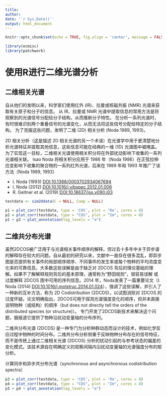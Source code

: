 ```yaml
---
title: 
author: 
date: '`r Sys.Date()`'
output: html_document
---
```


```r
knitr::opts_chunk$set(echo = TRUE, fig.align = 'center', message = FALSE, warning = FALSE)

library(ecmisc)
library(patchwork)
```

# 使用R进行二维光谱分析

## 二维相关光谱

自从他们的发明以来，科学家们使用红外 (IR)、拉曼或核磁共振 (NMR) 光谱来获取有关原子和分子的信息。 从 IR、拉曼或 NMR 光谱中提取信息的常用方法是将观察到的光谱信号分配给分子结构，从而推断分子特性。 在分析一系列光谱时，有时很难识别两个重叠信号的光谱变化，从而无法将这些信号分配给特定的分子结构。 为了克服这些问题，发明了二维 (2D) 相关分析 (Noda 1989, 1993)。

2D 相关分析（这是描述 2D 相关光谱的另一个术语）在光谱学中用于更清楚地分析光谱特征并提取其他信息，这些信息可能在经典的一维 (1D) 光谱图中被掩盖。 为了实现这一目标，二维相关光谱使用相关积分将在外部扰动影响下收集的一系列光谱相关联。  Isao Noda 将相关积分应用于 1986 年（Noda 1986）在正弦拉伸应变影响下收集的聚合物的一系列红外光谱，后来在 1989 年和 1993 年推广了该方法（Noda 1989, 1993）

* I. Noda (1993) <DOI:10.1366/0003702934067694>
* I. Noda (2012) <DOI:10.1016/j.vibspec.2012.01.006>
* R. Geitner et al. (2019) <DOI:10.18637/jss.v090.i03>

```r
testdata <- sim2ddata(C = NULL, Camp = NULL)
```

```r
p1 = plot_corr(testdata, type = 'COS', plot = 'Re', cores = 8)
p2 = plot_corr(testdata, type = "COS", plot = "Im", cores = 8)
p1 + p2 + plot_annotation(tag_levels = "a")
```

## 二维共分布光谱

虽然2DCOS被广泛用于与光谱相关事件顺序的解释，但过去十多年中关于异步谱的解释存在较大的问题。自从最初的研究以来，文献中一直存在很多混乱，即异步图是否提供有关事件的局部顺序顺序、不同事件的发生率或每个物种的平均浓度变化率的可靠信息。大多数这些误解是由于缺乏对 2DCOS 背后的理论基础的理解。如果不了解解释规则背后的基本原理，通常称为“野田规则”，很容易误解 或过度解释 2DCOS 图中可用的序列信息。2014 年，Noda发表了一篇重要论文（I. Noda (2014) <DOI:10.1016/j.molstruc.2014.01.024>），强调了这些误解，并引入了一种新的互补方法，称为 2D Codistribution (2DCDS)，以试图消除对 2DCOS 的过度怀疑。论文明确指出，2DCOS可用于探测光谱强度变化的顺序，但并未直接说明物种（或结构）的顺序（but does not directly tell the orders of the distributed species (or structure)）。 专门开发了2DCDS新技术来解决这个问题，据报道它提供了物种沿扰动变量轴的分布序列。

二维共分布光谱 (2DCDS) 是一种专门为分析种群动态而设计的技术，例如化学反应过程中物种的时间分布。二维共分布分析侧重于反映物种分布存在的信号特征，而不是传统上通过二维相关光谱 (2DCOS) 分析的扰动引起的与参考状态的偏差的变化模式。该技术源自在明确定义的观察间隔内沿扰动变量轴的光谱强度分布的矩分析。

计算同步和异步共分布光谱（synchronous and asynchronous codistribution spectra）
```r
p3 = plot_corr(testdata, type = 'CDS', plot = 'Re', cores = 8)
p4 = plot_corr(testdata, type = "CDS", plot = "Im", cores = 8)
p3 + p4 + plot_annotation(tag_levels = "a")
```

